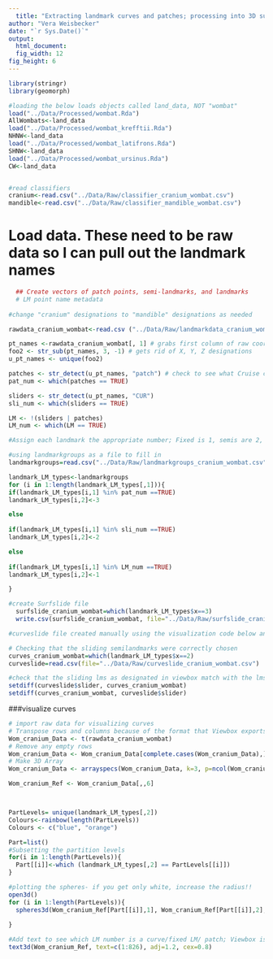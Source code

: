 ```yaml
---
  title: "Extracting landmark curves and patches; processing into 3D surfslide and curvslides"
author: "Vera Weisbecker"
date: "`r Sys.Date()`"
output:
  html_document:
  fig_width: 12
fig_height: 6
---
```


```r
library(stringr)
library(geomorph)

#loading the below loads objects called land_data, NOT "wombat"
load("../Data/Processed/wombat.Rda")
AllWombats<-land_data
load("../Data/Processed/wombat_krefftii.Rda")
NHNW<-land_data
load("../Data/Processed/wombat_latifrons.Rda")
SHNW<-land_data
load("../Data/Processed/wombat_ursinus.Rda")
CW<-land_data


#read classifiers
cranium<-read.csv("../Data/Raw/classifier_cranium_wombat.csv")
mandible<-read.csv("../Data/Raw/classifier_mandible_wombat.csv")
```
# Load data. These need to be raw data so I can pull out the landmark names
```r
  ## Create vectors of patch points, semi-landmarks, and landmarks
  # LM point name metadata
  
#change "cranium" designations to "mandible" designations as needed

rawdata_cranium_wombat<-read.csv ("../Data/Raw/landmarkdata_cranium_wombat.csv")

pt_names <-rawdata_cranium_wombat[, 1] # grabs first column of raw coords
foo2 <- str_sub(pt_names, 3, -1) # gets rid of X, Y, Z designations
u_pt_names <- unique(foo2)

patches <- str_detect(u_pt_names, "patch") # check to see what Cruise called these points
pat_num <- which(patches == TRUE)

sliders <- str_detect(u_pt_names, "CUR")
sli_num <- which(sliders == TRUE)

LM <- !(sliders | patches)
LM_num <- which(LM == TRUE)

#Assign each landmark the appropriate number; Fixed is 1, semis are 2, patches are 3

#using landmarkgroups as a file to fill in 
landmarkgroups=read.csv("../Data/Raw/landmarkgroups_cranium_wombat.csv")

landmark_LM_types<-landmarkgroups
for (i in 1:length(landmark_LM_types[,1])){
if(landmark_LM_types[i,1] %in% pat_num ==TRUE)
landmark_LM_types[i,2]<-3

else
  
if(landmark_LM_types[i,1] %in% sli_num ==TRUE)
landmark_LM_types[i,2]<-2 

else
  
if(landmark_LM_types[i,1] %in% LM_num ==TRUE)
landmark_LM_types[i,2]<-1   

}

#create Surfslide file
  surfslide_cranium_wombat=which(landmark_LM_types$x==3)
  write.csv(surfslide_cranium_wombat, file="../Data/Raw/surfslide_cranium_wombat.csv")

#curveslide file created manually using the visualization code below and the Viewbox landmark names contained in the landmarkdata_cranium_wombat raw data file.

# Checking that the sliding semilandmarks were correctly chosen
curves_cranium_wombat=which(landmark_LM_types$x==2)
curveslide=read.csv(file="../Data/Raw/curveslide_cranium_wombat.csv")

#check that the sliding lms as designated in viewbox match with the lms designated in the curveslide file; because the curveslide file needs to be done manually, this is an important step
setdiff(curveslide$slider, curves_cranium_wombat)
setdiff(curves_cranium_wombat, curveslide$slider)

``` 
  

###visualize curves

```r

# import raw data for visualizing curves
# Transpose rows and columns because of the format that Viewbox exports in
Wom_cranium_Data <- t(rawdata_cranium_wombat) 
# Remove any empty rows
Wom_cranium_Data <- Wom_cranium_Data[complete.cases(Wom_cranium_Data),] 
# Make 3D Array
Wom_cranium_Data <- arrayspecs(Wom_cranium_Data, k=3, p=ncol(Wom_cranium_Data)/3) 

Wom_cranium_Ref <- Wom_cranium_Data[,,6]



PartLevels= unique(landmark_LM_types[,2])
Colours<-rainbow(length(PartLevels))
Colours <- c("blue", "orange")

Part=list()
#Subsetting the partition levels
for(i in 1:length(PartLevels)){
  Part[[i]]<-which (landmark_LM_types[,2] == PartLevels[[i]])
} 

#plotting the spheres- if you get only white, increase the radius!!       
open3d()
for (i in 1:length(PartLevels)){
  spheres3d(Wom_cranium_Ref[Part[[i]],1], Wom_cranium_Ref[Part[[i]],2], Wom_cranium_Ref[Part[[i]],3], col=Colours[i], lit=TRUE,radius = 0.4, asp=F)
  
}

#Add text to see which LM number is a curve/fixed LM/ patch; Viewbox is really chaotic in the order of curve points!
text3d(Wom_cranium_Ref, text=c(1:826), adj=1.2, cex=0.8)


```
